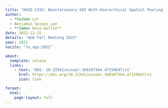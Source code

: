 ```yaml
---
title: "H42E-1333: Nonstationary GEV With Hierarchical Spatial Pooling: A Spatiotemporal Bayesian Framework for Nonstationary Extreme Precipitation Frequency Analysis in the Gulf Coast"
author:
  - *Yuchen Lu*
  - Benjamin Seiyon Lee
  - **James Doss-Gollin**
date: 2022-12-15
details: "AGU Fall Meeting 2022"
year: 2022
nocite: "lu_agu:2022"

about:
  template: solana
  links:
    - text: 'DOI: 10.22541/essoar.168167364.47159647/v1'
      href: https://doi.org/10.22541/essoar.168167364.47159647/v1
      icon: link

format:
  html:
    page-layout: full
---
```


:::{#bibliography}
:::